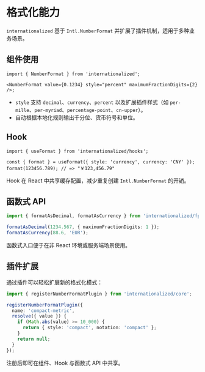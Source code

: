 # 格式化能力

`internationalized` 基于 `Intl.NumberFormat` 并扩展了插件机制，适用于多种业务场景。

## 组件使用

```tsx
import { NumberFormat } from 'internationalized';

<NumberFormat value={0.1234} style="percent" maximumFractionDigits={2} />;
```

- `style` 支持 `decimal`、`currency`、`percent` 以及扩展插件样式（如 `per-mille`、`per-myriad`、`percentage-point`、`cn-upper`）。
- 自动根据本地化规则输出千分位、货币符号和单位。

## Hook

```tsx
import { useFormat } from 'internationalized/hooks';

const { format } = useFormat({ style: 'currency', currency: 'CNY' });
format(123456.789); // => "￥123,456.79"
```

Hook 在 React 中共享缓存配置，减少重复创建 `Intl.NumberFormat` 的开销。

## 函数式 API

```ts
import { formatAsDecimal, formatAsCurrency } from 'internationalized/fp';

formatAsDecimal(1234.567, { maximumFractionDigits: 1 });
formatAsCurrency(88.6, 'EUR');
```

函数式入口便于在非 React 环境或服务端场景使用。

## 插件扩展

通过插件可以轻松扩展新的格式化模式：

```ts
import { registerNumberFormatPlugin } from 'internationalized/core';

registerNumberFormatPlugin({
  name: 'compact-metric',
  resolve({ value }) {
    if (Math.abs(value) >= 10_000) {
      return { style: 'compact', notation: 'compact' };
    }
    return null;
  }
});
```

注册后即可在组件、Hook 与函数式 API 中共享。
